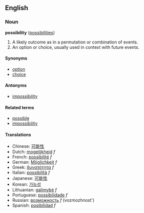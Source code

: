 ==English==
===Noun===
'''possibility''' ([[possibilities]])

# A likely outcome as in a permutation or combination of events.
# An option or choice, usually used in context with future events.


====Synonyms====
*[[option]]
*[[choice]]

====Antonyms====
*[[impossibility]]

====Related terms====
*[[possible]]
*[[impossibility]]

====Translations====
*Chinese: [[可能性]]
*Dutch: [[mogelijkheid]] ''f''
*French: [[possibilité]] ''f''
*German: [[Möglichkeit]] ''f''
*Greek: [[δυνατότητα]] ''f''
*Italian: [[possibilità]] ''f''
*Japanese: [[可能性]]
*Korean: [[가능성]]
*Lithuanian: [[galimybė]] ''f''
*Portuguese: [[possibilidade]] ''f''
*Russian: [[возможность]] ''f'' (vozmozhnost')
*Spanish: [[posibilidad]] ''f''